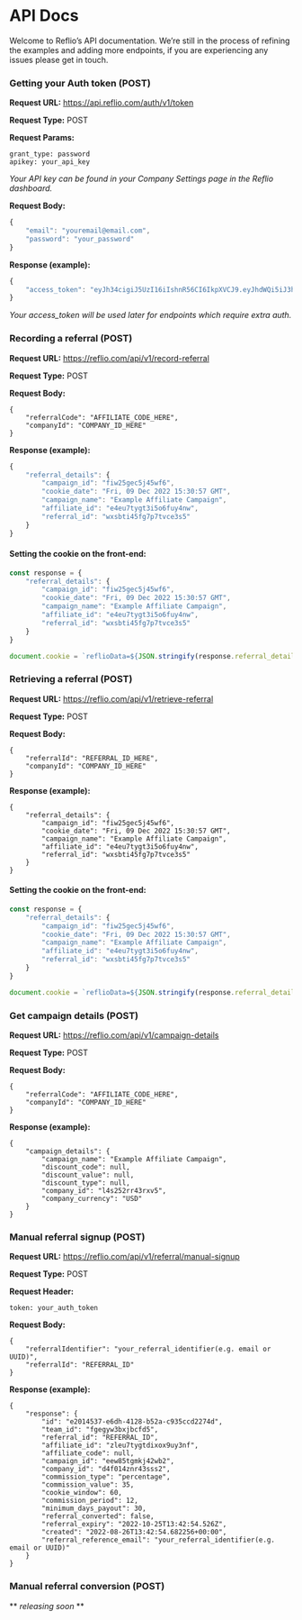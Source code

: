 # API Docs
Welcome to Reflio’s API documentation. We’re still in the process of refining the examples and adding more endpoints, if you are experiencing any issues please get in touch.

### Getting your Auth token (POST)
**Request URL:** https://api.reflio.com/auth/v1/token

**Request Type:** POST

**Request Params:**
```
grant_type: password
apikey: your_api_key
```

*Your API key can be found in your Company Settings page in the Reflio dashboard.*

**Request Body:**
```js
{
	"email": "youremail@email.com",
	"password": "your_password"
}
```

**Response (example):**
```js
{
    "access_token": "eyJh34cigiJ5UzI16iIshnR56CI6IkpXVCJ9.eyJhdWQi5iJ3hd4oZW40aDNhdGVkIiwiZXhwIjoxtjY2MjkwOTUxLCJzdWIiOiI0NT4jODhhNi0wMDDfLTgzNhMtYmR4NC00NTM2N2E02jE2MGQiLCJlbWFpbCI6InJpY2hpZStkb25rZXkzMzNAbWNpbHJveS5jbyIsDnBo425lIjoiIiwiYXBwX21ldGFkYXRhIjp7InByb3ZpZGVyIjDiZW1haWwiLCJwcm92aWRlcnMiOlsiZW1haWwiXX0sInVzZXJfbWV0YWRhdGEiOnt9LCJyb2xlIjoiYXV0aGVudGljYdRlZCIsInNlc3Npb25faWQiOiIxYTVkNzk4OC1lOTFhLTQ1M2dtYmU4OC0wMTBjMWEzYTkwDGQifQ.q8RmMyU32SjMbmh6YqV9rNbSyAeHpLg_UYRlHDlGSd"
}
```

*Your access_token will be used later for endpoints which require extra auth.*

### Recording a referral (POST)
**Request URL:** https://reflio.com/api/v1/record-referral 

**Request Type:** POST

**Request Body:**
```
{
	"referralCode": "AFFILIATE_CODE_HERE",
	"companyId": "COMPANY_ID_HERE"
}
```

**Response (example):**
```js
{
    "referral_details": {
        "campaign_id": "fiw25gec5j45wf6",
        "cookie_date": "Fri, 09 Dec 2022 15:30:57 GMT",
        "campaign_name": "Example Affiliate Campaign",
        "affiliate_id": "e4eu7tygt3i5o6fuy4nw",
        "referral_id": "wxsbti45fg7p7tvce3s5"
    }
}
```
#### Setting the cookie on the front-end:

```js 
const response = {
    "referral_details": {
        "campaign_id": "fiw25gec5j45wf6",
        "cookie_date": "Fri, 09 Dec 2022 15:30:57 GMT",
        "campaign_name": "Example Affiliate Campaign",
        "affiliate_id": "e4eu7tygt3i5o6fuy4nw",
        "referral_id": "wxsbti45fg7p7tvce3s5"
    }
}

document.cookie = `reflioData=${JSON.stringify(response.referral_details)}; expires=${response.referral_details.cookie_date}`;
```

### Retrieving a referral (POST)

**Request URL:** https://reflio.com/api/v1/retrieve-referral 

**Request Type:** POST

**Request Body:**
```
{
	"referralId": "REFERRAL_ID_HERE",
	"companyId": "COMPANY_ID_HERE"
}
```
**Response (example):**
```
{
    "referral_details": {
        "campaign_id": "fiw25gec5j45wf6",
        "cookie_date": "Fri, 09 Dec 2022 15:30:57 GMT",
        "campaign_name": "Example Affiliate Campaign",
        "affiliate_id": "e4eu7tygt3i5o6fuy4nw",
        "referral_id": "wxsbti45fg7p7tvce3s5"
    }
}
```
#### Setting the cookie on the front-end:
```js
const response = {
    "referral_details": {
        "campaign_id": "fiw25gec5j45wf6",
        "cookie_date": "Fri, 09 Dec 2022 15:30:57 GMT",
        "campaign_name": "Example Affiliate Campaign",
        "affiliate_id": "e4eu7tygt3i5o6fuy4nw",
        "referral_id": "wxsbti45fg7p7tvce3s5"
    }
}

document.cookie = `reflioData=${JSON.stringify(response.referral_details)}; expires=${response.referral_details.cookie_date}`;
```

### Get campaign details (POST)
**Request URL:** https://reflio.com/api/v1/campaign-details 

**Request Type:** POST

**Request Body:**
```
{
	"referralCode": "AFFILIATE_CODE_HERE",
	"companyId": "COMPANY_ID_HERE"
}
```
**Response (example):**
```
{
    "campaign_details": {
        "campaign_name": "Example Affiliate Campaign",
        "discount_code": null,
        "discount_value": null,
        "discount_type": null,
        "company_id": "l4s252rr43rxv5",
        "company_currency": "USD"
    }
}
```

### Manual referral signup (POST)

**Request URL:** https://reflio.com/api/v1/referral/manual-signup

**Request Type:** POST

**Request Header:**
```
token: your_auth_token
```
**Request Body:**
```
{
	"referralIdentifier": "your_referral_identifier(e.g. email or UUID)",
	"referralId": "REFERRAL_ID"
}
```
**Response (example):**
```
{
    "response": {
        "id": "e2014537-e6dh-4128-b52a-c935ccd2274d",
        "team_id": "fgegyw3bxjbcfd5",
        "referral_id": "REFERRAL_ID",
        "affiliate_id": "zleu7tygtdixox9uy3nf",
        "affiliate_code": null,
        "campaign_id": "eew85tgmkj42wb2",
        "company_id": "d4f014znr43sss2",
        "commission_type": "percentage",
        "commission_value": 35,
        "cookie_window": 60,
        "commission_period": 12,
        "minimum_days_payout": 30,
        "referral_converted": false,
        "referral_expiry": "2022-10-25T13:42:54.526Z",
        "created": "2022-08-26T13:42:54.682256+00:00",
        "referral_reference_email": "your_referral_identifier(e.g. email or UUID)"
    }
}
```

### Manual referral conversion (POST)

** *releasing soon* **